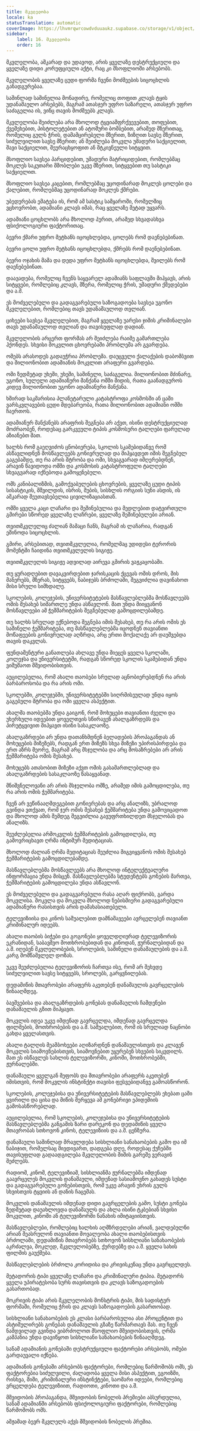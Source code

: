 ```yaml
---
title: მკვლელობა
locale: ka
statusTranslation: automatic
coverImage: https://lhvmrqwrcowdvduuaukz.supabase.co/storage/v1/object/public/strapi-uploads/small_cover-educacion-fundamental.webp-2d51a7828a2b1309555be27f7e2a61a0.webp
sidebar:
    label: 16. მკვლელობა
    order: 16
---
```

მკვლელობა, აშკარად და უდავოდ, არის ყველაზე დესტრუქციული და ყველაზე დიდი კორუფციული აქტი, რაც კი მსოფლიოში არსებობს.

მკვლელობის ყველაზე ცუდი ფორმა ჩვენი მოძმეების სიცოცხლის განადგურებაა.

საშინლად საშინელია მონადირე, რომელიც თოფით კლავს ტყის უდანაშაულო არსებებს, მაგრამ ათასჯერ უფრო საზარელი, ათასჯერ უფრო საძაგელია ის, ვინც თავის მოძმეებს კლავს.

მკვლელობა შეიძლება არა მხოლოდ ტყვიამფრქვევებით, თოფებით, ქვემეხებით, პისტოლეტებით ან ატომური ბომბებით, არამედ მზერითაც, რომელიც გულს ჭრის, დამამცირებელი მზერით, ზიზღით სავსე მზერით, სიძულვილით სავსე მზერით; ან შეიძლება მოკვლა უმადური საქციელით, შავი საქციელით, შეურაცხყოფით ან მტკივნეული სიტყვით.

მსოფლიო სავსეა პარციდებით, უმადური მატრიციდებით, რომლებმაც მოკლეს საკუთარი მშობლები უკვე მზერით, სიტყვებით თუ სასტიკი საქციელით.

მსოფლიო სავსეა კაცებით, რომლებმაც უცოდინარად მოკლეს ცოლები და ქალებით, რომლებმაც უცოდინარად მოკლეს ქმრები.

უბედურებას ემატება ის, რომ ამ სასტიკ სამყაროში, რომელშიც ვცხოვრობთ, ადამიანი კლავს იმას, რაც ყველაზე მეტად უყვარს.

ადამიანი ცოცხლობს არა მხოლოდ პურით, არამედ სხვადასხვა ფსიქოლოგიური ფაქტორითაც.

ბევრი ქმარი უფრო მეტხანს იცოცხლებდა, ცოლებს რომ დაენებებინათ.

ბევრი ცოლი უფრო მეტხანს იცოცხლებდა, ქმრებს რომ დაენებებინათ.

ბევრი ოჯახის მამა და დედა უფრო მეტხანს იცოცხლებდა, შვილებს რომ დაენებებინათ.

დაავადება, რომელიც ჩვენს საყვარელ ადამიანს საფლავში მიჰყავს, არის სიტყვები, რომლებიც კლავს, მზერა, რომელიც ჭრის, უმადური ქმედებები და ა.შ.

ეს მოძველებული და გადაგვარებული საზოგადოება სავსეა უგონო მკვლელებით, რომლებიც თავს უდანაშაულოდ თვლიან.

ციხეები სავსეა მკვლელებით, მაგრამ ყველაზე უარესი ჯიშის კრიმინალები თავს უდანაშაულოდ თვლიან და თავისუფლად დადიან.

მკვლელობის არცერთ ფორმას არ შეიძლება რაიმე გამართლება ჰქონდეს. სხვისი მოკვლით ცხოვრებაში პრობლემა არ გვარდება.

ომებს არასოდეს გადაუჭრია პრობლემა. დაუცველი ქალაქების დაბომბვით და მილიონობით ადამიანის მოკვლით არაფერი გვარდება.

ომი ზედმეტად უხეში, უხეში, საშინელი, საძაგელია. მილიონობით მძინარე, უგონო, სულელი ადამიანური მანქანა ომში მიდის, რათა გაანადგუროს კიდევ მილიონობით უგონო ადამიანური მანქანა.

ხშირად საკმარისია პლანეტარული კატასტროფა კოსმოსში ან ცაში ვარსკვლავების ცუდი მდებარეობა, რათა მილიონობით ადამიანი ომში ჩაერთოს.

ადამიანურ მანქანებს არაფრის შეგნება არ აქვთ, ისინი დესტრუქციულად მოძრაობენ, როდესაც გარკვეული ტიპის კოსმოსური ტალღები ფარულად აზიანებთ მათ.

ხალხს რომ გაეღვიძოს ცნობიერება, სკოლის სკამებიდანვე რომ ასწავლიდნენ მოსწავლეებს გონივრულად და მიჰყავდეთ იმის შეგნებულ გაგებამდე, თუ რა არის მტრობა და ომი, სხვაგვარად იმღერებდნენ, არავინ წავიდოდა ომში და კოსმოსის კატასტროფული ტალღები სხვაგვარად იქნებოდა გამოყენებული.

ომს კანიბალიზმის, გამოქვაბულების ცხოვრების, ყველაზე ცუდი ტიპის სისასტიკის, მშვილდის, ისრის, შუბის, სისხლის ორგიის სუნი ასდის, ის აშკარად შეუთავსებელია ცივილიზაციასთან.

ომში ყველა კაცი ლაჩარი და შეშინებულია და მედლებით დატვირთული გმირები სწორედ ყველაზე ლაჩრები, ყველაზე შეშინებულები არიან.

თვითმკვლელიც ძალიან მამაცი ჩანს, მაგრამ ის ლაჩარია, რადგან ეშინოდა სიცოცხლის.

გმირი, არსებითად, თვითმკვლელია, რომელმაც უდიდესი ტერორის მომენტში ჩაიდინა თვითმკვლელის სიგიჟე.

თვითმკვლელის სიგიჟე ადვილად აირევა გმირის ვაჟკაცობაში.

თუ ყურადღებით დავაკვირდებით ჯარისკაცის ქცევას ომის დროს, მის მანერებს, მზერას, სიტყვებს, ნაბიჯებს ბრძოლაში, შეგვიძლია დავინახოთ მისი სრული სიმხდალე.

სკოლების, კოლეჯების, უნივერსიტეტების მასწავლებლებმა მოსწავლეებს ომის შესახებ სიმართლე უნდა ასწავლონ. მათ უნდა მიიყვანონ მოსწავლეები ამ ჭეშმარიტების შეგნებულად გამოცდილებამდე.

თუ ხალხს სრულად ექნებოდა შეგნება იმის შესახებ, თუ რა არის ომის ეს საშინელი ჭეშმარიტება, თუ მასწავლებლებმა იცოდნენ თავიანთი მოწაფეების გონივრულად აღზრდა, არც ერთი მოქალაქე არ დაუშვებდა თავის დაკვლას.

ფუნდამენტური განათლება ახლავე უნდა მიეცეს ყველა სკოლაში, კოლეჯსა და უნივერსიტეტში, რადგან სწორედ სკოლის სკამებიდან უნდა ვიმუშაოთ მშვიდობისთვის.

აუცილებელია, რომ ახალი თაობები სრულად აცნობიერებდნენ რა არის ბარბაროსობა და რა არის ომი.

სკოლებში, კოლეჯებში, უნივერსიტეტებში სიღრმისეულად უნდა იყოს გაგებული მტრობა და ომი ყველა ასპექტით.

ახალმა თაობებმა უნდა გაიგონ, რომ მოხუცები თავიანთი ძველი და უხერხული იდეებით ყოველთვის სწირავენ ახალგაზრდებს და პირუტყვივით მიჰყავთ ისინი სასაკლაოზე.

ახალგაზრდები არ უნდა დათანხმდნენ ბელადების პროპაგანდას ან მოხუცების მიზეზებს, რადგან ერთ მიზეზს სხვა მიზეზი უპირისპირდება და ერთ აზრს მეორე, მაგრამ არც მსჯელობა და არც მოსაზრებები არ არის ჭეშმარიტება ომის შესახებ.

მოხუცებს ათასობით მიზეზი აქვთ ომის გასამართლებლად და ახალგაზრდების სასაკლაოზე წასაყვანად.

მნიშვნელოვანი არ არის მსჯელობა ომზე, არამედ იმის გამოცდილება, თუ რა არის ომის ჭეშმარიტება.

ჩვენ არ ვეწინააღმდეგებით გონიერებას და არც ანალიზს, უბრალოდ გვინდა ვთქვათ, რომ ჯერ ომის შესახებ ჭეშმარიტება უნდა გამოვიცადოთ და მხოლოდ ამის შემდეგ შეგვიძლია გავუფრთხილდეთ მსჯელობას და ანალიზს.

შეუძლებელია არმოკვლის ჭეშმარიტების გამოცდილება, თუ გამოვრიცხავთ ღრმა ინტიმურ მედიტაციას.

მხოლოდ ძალიან ღრმა მედიტაციას შეუძლია მიგვიყვანოს ომის შესახებ ჭეშმარიტების გამოცდილებამდე.

მასწავლებლებმა მოსწავლეებს არა მხოლოდ ინტელექტუალური ინფორმაცია უნდა მისცენ. მასწავლებლებმა სტუდენტებს გონების მართვა, ჭეშმარიტების გამოცდილება უნდა ასწავლონ.

ეს მოძველებული და გადაგვარებული რასა აღარ ფიქრობს, გარდა მოკვლისა. მოკვლა და მოკვლა მხოლოდ ნებისმიერი გადაგვარებული ადამიანური რასისთვის არის დამახასიათებელი.

ტელევიზიისა და კინოს საშუალებით დამნაშავეები ავრცელებენ თავიანთ კრიმინალურ იდეებს.

ახალი თაობის ბიჭები და გოგონები ყოველდღიურად ტელევიზორის ეკრანიდან, საბავშვო მოთხრობებიდან და კინოდან, ჟურნალებიდან და ა.შ. იღებენ მკვლელობების, სროლების, საშინელი დანაშაულების და ა.შ. კარგ მომწამვლელ დოზას.

უკვე შეუძლებელია ტელევიზორის ჩართვა ისე, რომ არ შეხვდე სიძულვილით სავსე სიტყვებს, სროლებს, გარყვნილებას.

დედამიწის მთავრობები არაფერს აკეთებენ დანაშაულის გავრცელების წინააღმდეგ.

ბავშვებისა და ახალგაზრდების გონებას დანაშაულის ჩამდენები დანაშაულის გზით მიჰყავთ.

მოკვლის იდეა უკვე იმდენად გავრცელდა, იმდენად გავრცელდა ფილმების, მოთხრობების და ა.შ. საშუალებით, რომ ის სრულიად ნაცნობი გახდა ყველასთვის.

ახალი ტალღის მეამბოხეები აღიზარდნენ დანაშაულისთვის და კლავენ მოკვლის სიამოვნებისთვის, სიამოვნებით უყურებენ სხვების სიკვდილს. მათ ეს ისწავლეს სახლის ტელევიზორში, კინოში, მოთხრობებში, ჟურნალებში.

დანაშაული ყველგან მეფობს და მთავრობები არაფერს აკეთებენ იმისთვის, რომ მოკვლის ინსტინქტი თავისი ფესვებიდანვე გამოასწორონ.

სკოლების, კოლეჯებისა და უნივერსიტეტების მასწავლებლებს ეხებათ ცაში ყვირილი და ცისა და მიწის შერყევა ამ გონებრივი ეპიდემიის გამოსასწორებლად.

აუცილებელია, რომ სკოლების, კოლეჯებისა და უნივერსიტეტების მასწავლებლებმა განგაშის ზარი დარეკონ და დედამიწის ყველა მთავრობას სთხოვონ კინოს, ტელევიზიის და ა.შ. ცენზურა.

დანაშაული საშინლად მრავლდება სისხლიანი სანახაობების გამო და იმ ნაბიჯით, რომელსაც მივდივართ, დადგება დღე, როდესაც ქუჩებში თავისუფლად გადაადგილება მკვლელობის შიშის გარეშე ვერავინ შეძლებს.

რადიომ, კინომ, ტელევიზიამ, სისხლიანმა ჟურნალებმა იმდენად გაავრცელეს მოკვლის დანაშაული, იმდენად სასიამოვნო გახადეს სუსტი და გადაგვარებული გონებისთვის, რომ უკვე არავინ უხრის გულს სხვისთვის ტყვიის ან დანის ჩაცემას.

მოკვლის დანაშაულის იმდენად დიდი გავრცელების გამო, სუსტი გონება ზედმეტად დაუახლოვდა დანაშაულს და ახლა ისინი ტკბებიან სხვისი მოკვლით, კინოში ან ტელევიზორში ნანახის იმიტაციისთვის.

მასწავლებლები, რომლებიც ხალხის აღმზრდელები არიან, ვალდებულნი არიან შეასრულონ თავიანთი მოვალეობა ახალი თაობებისთვის ბრძოლაში, დედამიწის მთავრობებს სთხოვონ სისხლიანი სანახაობების აკრძალვა, მოკლედ, მკვლელობებზე, ქურდებზე და ა.შ. ყველა სახის ფილმის გაუქმება.

მასწავლებლების ბრძოლა კორიდისა და კრივისკენაც უნდა გავრცელდეს.

მეტადორის ტიპი ყველაზე ლაჩარი და კრიმინალური ტიპია. მეტადორს ყველა უპირატესობა სურს თავისთვის და კლავს საზოგადოების გასართობად.

მოკრივის ტიპი არის მკვლელობის მონსტრის ტიპი, მის სადისტურ ფორმაში, რომელიც ჭრის და კლავს საზოგადოების გასართობად.

სისხლიანი სანახაობების ეს კლასი ბარბაროსულია ასი პროცენტით და ასტიმულირებს გონებას დანაშაულის გზაზე წარმართავს მას. თუ ჩვენ ნამდვილად გვინდა ვიბრძოლოთ მსოფლიო მშვიდობისთვის, ღრმა კამპანია უნდა დავიწყოთ სისხლიანი სანახაობების წინააღმდეგ.

სანამ ადამიანის გონებაში დესტრუქციული ფაქტორები არსებობს, ომები გარდაუვალი იქნება.

ადამიანის გონებაში არსებობს ფაქტორები, რომლებიც წარმოშობს ომს, ეს ფაქტორებია სიძულვილი, ძალადობა ყველა მისი ასპექტით, ეგოიზმი, რისხვა, შიში, კრიმინალური ინსტინქტები, საომარი იდეები, რომლებიც ვრცელდება ტელევიზიით, რადიოთი, კინოთი და ა.შ.

მშვიდობის პროპაგანდა, მშვიდობის ნობელის პრემიები აბსურდულია, სანამ ადამიანში არსებობს ფსიქოლოგიური ფაქტორები, რომლებიც წარმოშობს ომს.

ამჟამად ბევრ მკვლელს აქვს მშვიდობის ნობელის პრემია.

